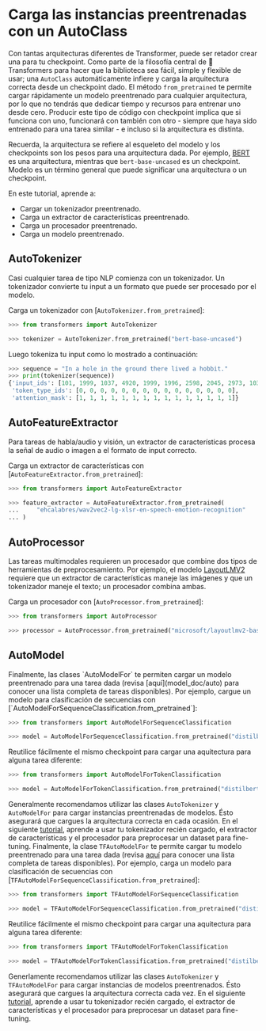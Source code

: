<!--Copyright 2022 The HuggingFace Team. All rights reserved.

Licensed under the Apache License, Version 2.0 (the "License"); you may not use this file except in compliance with
the License. You may obtain a copy of the License at

http://www.apache.org/licenses/LICENSE-2.0

Unless required by applicable law or agreed to in writing, software distributed under the License is distributed on
an "AS IS" BASIS, WITHOUT WARRANTIES OR CONDITIONS OF ANY KIND, either express or implied. See the License for the
specific language governing permissions and limitations under the License.
-->

# Carga las instancias preentrenadas con un AutoClass

Con tantas arquitecturas diferentes de Transformer, puede ser retador crear una para tu checkpoint. Como parte de la filosofía central de 🤗 Transformers para hacer que la biblioteca sea fácil, simple y flexible de usar; una `AutoClass` automáticamente infiere y carga la arquitectura correcta desde un checkpoint dado. El método `from_pretrained` te permite cargar rápidamente un modelo preentrenado para cualquier arquitectura, por lo que no tendrás que dedicar tiempo y recursos para entrenar uno desde cero. Producir este tipo de código con checkpoint implica que si funciona con uno, funcionará con también con otro - siempre que haya sido entrenado para una tarea similar - e incluso si la arquitectura es distinta.

<Tip>

Recuerda, la arquitectura se refiere al esqueleto del modelo y los checkpoints son los pesos para una arquitectura dada. Por ejemplo, [BERT](https://huggingface.co/bert-base-uncased) es una arquitectura, mientras que `bert-base-uncased` es un checkpoint. Modelo es un término general que puede significar una arquitectura o un checkpoint.

</Tip>

En este tutorial, aprende a:

* Cargar un tokenizador preentrenado.
* Carga un extractor de características preentrenado.
* Carga un procesador preentrenado.
* Carga un modelo preentrenado.

## AutoTokenizer

Casi cualquier tarea de tipo NLP comienza con un tokenizador. Un tokenizador convierte tu input a un formato que puede ser procesado por el modelo.

Carga un tokenizador con [`AutoTokenizer.from_pretrained`]:

```py
>>> from transformers import AutoTokenizer

>>> tokenizer = AutoTokenizer.from_pretrained("bert-base-uncased")
```

Luego tokeniza tu input como lo mostrado a continuación:

```py
>>> sequence = "In a hole in the ground there lived a hobbit."
>>> print(tokenizer(sequence))
{'input_ids': [101, 1999, 1037, 4920, 1999, 1996, 2598, 2045, 2973, 1037, 7570, 10322, 4183, 1012, 102], 
 'token_type_ids': [0, 0, 0, 0, 0, 0, 0, 0, 0, 0, 0, 0, 0, 0, 0], 
 'attention_mask': [1, 1, 1, 1, 1, 1, 1, 1, 1, 1, 1, 1, 1, 1, 1]}
```

## AutoFeatureExtractor

Para tareas de habla/audio y visión, un extractor de características procesa la señal de audio o imagen a el formato de input correcto.

Carga un extractor de características con [`AutoFeatureExtractor.from_pretrained`]:

```py
>>> from transformers import AutoFeatureExtractor

>>> feature_extractor = AutoFeatureExtractor.from_pretrained(
...     "ehcalabres/wav2vec2-lg-xlsr-en-speech-emotion-recognition"
... )
```

## AutoProcessor

Las tareas multimodales requieren un procesador que combine dos tipos de herramientas de preprocesamiento. Por ejemplo, el modelo [LayoutLMV2](model_doc/layoutlmv2) requiere que un extractor de características maneje las imágenes y que un tokenizador maneje el texto; un procesador combina ambas.

Carga un procesador con [`AutoProcessor.from_pretrained`]:

```py
>>> from transformers import AutoProcessor

>>> processor = AutoProcessor.from_pretrained("microsoft/layoutlmv2-base-uncased")
```

## AutoModel

<frameworkcontent>
<pt>
Finalmente, las clases `AutoModelFor` te permiten cargar un modelo preentrenado para una tarea dada (revisa [aquí](model_doc/auto) para conocer una lista completa de tareas disponibles). Por ejemplo, cargue un modelo para clasificación de secuencias con [`AutoModelForSequenceClassification.from_pretrained`]:

```py
>>> from transformers import AutoModelForSequenceClassification

>>> model = AutoModelForSequenceClassification.from_pretrained("distilbert-base-uncased")
```

Reutilice fácilmente el mismo checkpoint para cargar una aquitectura para alguna tarea diferente:

```py
>>> from transformers import AutoModelForTokenClassification

>>> model = AutoModelForTokenClassification.from_pretrained("distilbert-base-uncased")
```

Generalmente recomendamos utilizar las clases `AutoTokenizer` y `AutoModelFor` para cargar instancias preentrenadas de modelos. Ésto asegurará que cargues la arquitectura correcta en cada ocasión. En el siguiente [tutorial](preprocessing), aprende a usar tu tokenizador recién cargado, el extractor de características y el procesador para preprocesar un dataset para fine-tuning.
</pt>
<tf>
Finalmente, la clase `TFAutoModelFor` te permite cargar tu modelo preentrenado para una tarea dada (revisa [aquí](model_doc/auto) para conocer una lista completa de tareas disponibles). Por ejemplo, carga un modelo para clasificación de secuencias con [`TFAutoModelForSequenceClassification.from_pretrained`]:

```py
>>> from transformers import TFAutoModelForSequenceClassification

>>> model = TFAutoModelForSequenceClassification.from_pretrained("distilbert-base-uncased")
```

Reutilice fácilmente el mismo checkpoint para cargar una aquitectura para alguna tarea diferente:

```py
>>> from transformers import TFAutoModelForTokenClassification

>>> model = TFAutoModelForTokenClassification.from_pretrained("distilbert-base-uncased")
```

Generlamente recomendamos utilizar las clases `AutoTokenizer` y `TFAutoModelFor` para cargar instancias de modelos preentrenados. Ésto asegurará que cargues la arquitectura correcta cada vez. En el siguiente [tutorial](preprocessing), aprende a usar tu tokenizador recién cargado, el extractor de características y el procesador para preprocesar un dataset para fine-tuning.
</tf>
</frameworkcontent>
